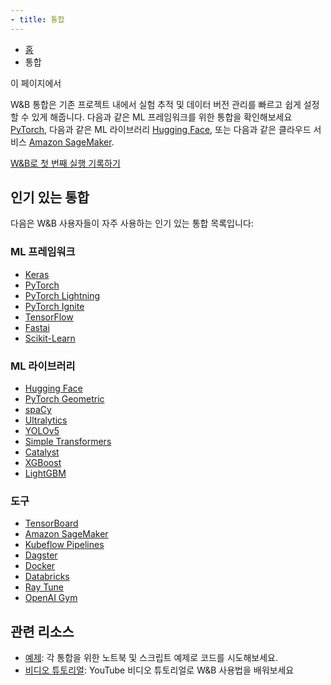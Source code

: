 ```yaml
---
- title: 통합
---
```


* [홈](/)
* 통합

이 페이지에서

W\&B 통합은 기존 프로젝트 내에서 실험 추적 및 데이터 버전 관리를 빠르고 쉽게 설정할 수 있게 해줍니다. 다음과 같은 ML 프레임워크를 위한 통합을 확인해보세요 [PyTorch](/guides/integrations/pytorch), 다음과 같은 ML 라이브러리 [Hugging Face](/guides/integrations/huggingface), 또는 다음과 같은 클라우드 서비스 [Amazon SageMaker](/guides/integrations/sagemaker).

[W\&B로 첫 번째 실행 기록하기](https://www.youtube.com/embed/hmewPDNUNJs?list=PLD80i8An1OEGajeVo15ohAQYF1Ttle0lk)

## 인기 있는 통합[​](#popular-integrations "Direct link to Popular integrations")

다음은 W\&B 사용자들이 자주 사용하는 인기 있는 통합 목록입니다:

### ML 프레임워크[​](#ml-frameworks "Direct link to ML frameworks")

* [Keras](/guides/integrations/keras)
* [PyTorch](/guides/integrations/pytorch)
* [PyTorch Lightning](/guides/integrations/lightning)
* [PyTorch Ignite](/guides/integrations/ignite)
* [TensorFlow](/guides/integrations/tensorflow)
* [Fastai](/guides/integrations/fastai/)
* [Scikit-Learn](/guides/integrations/scikit)

### ML 라이브러리[​](#ml-libraries "Direct link to ML libraries")

* [Hugging Face](/guides/integrations/huggingface)
* [PyTorch Geometric](/guides/integrations/pytorch-geometric)
* [spaCy](/guides/integrations/spacy)
* [Ultralytics](/guides/integrations/ultralytics)
* [YOLOv5](/guides/integrations/yolov5)
* [Simple Transformers](/guides/integrations/simpletransformers)
* [Catalyst](/guides/integrations/catalyst)
* [XGBoost](/guides/integrations/xgboost)
* [LightGBM](/guides/integrations/lightgbm)

### 도구[​](#tools "Direct link to Tools")

* [TensorBoard](/guides/integrations/tensorboard)
* [Amazon SageMaker](/guides/integrations/sagemaker)
* [Kubeflow Pipelines](/guides/integrations/kubeflow-pipelines-kfp)
* [Dagster](/guides/integrations/dagster)
* [Docker](/guides/integrations/docker)
* [Databricks](/guides/integrations/databricks)
* [Ray Tune](/guides/integrations/ray-tune)
* [OpenAI Gym](/guides/integrations/openai-gym)

## 관련 리소스[​](#related-resources "Direct link to Related resources")

* [예제](https://github.com/wandb/examples): 각 통합을 위한 노트북 및 스크립트 예제로 코드를 시도해보세요.
* [비디오 튜토리얼](https://www.youtube.com/playlist?list=PLD80i8An1OEGajeVo15ohAQYF1Ttle0lk): YouTube 비디오 튜토리얼로 W\&B 사용법을 배워보세요
